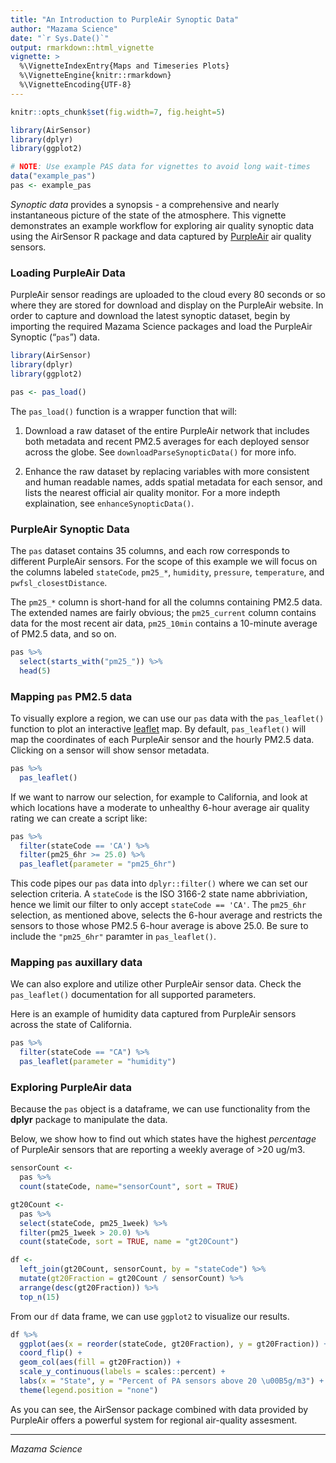 ```yaml
---
title: "An Introduction to PurpleAir Synoptic Data"
author: "Mazama Science"
date: "`r Sys.Date()`"
output: rmarkdown::html_vignette
vignette: >
  %\VignetteIndexEntry{Maps and Timeseries Plots}
  %\VignetteEngine{knitr::rmarkdown}
  %\VignetteEncoding{UTF-8}
---
```


```r
knitr::opts_chunk$set(fig.width=7, fig.height=5)

library(AirSensor)
library(dplyr)
library(ggplot2)

# NOTE: Use example PAS data for vignettes to avoid long wait-times
data("example_pas")
pas <- example_pas
```

_Synoptic data_ provides a synopsis - a comprehensive and nearly instantaneous 
picture of the state of the atmosphere. This vignette demonstrates an example 
workflow for exploring air quality synoptic data using the AirSensor 
R package and data captured by [PurpleAir](https://www.purpleair.com/) air 
quality sensors.

### Loading PurpleAir Data
PurpleAir sensor readings are uploaded to the cloud every 80 seconds or so 
where they are stored for download and display on the PurpleAir website. In 
order to capture and download the latest synoptic dataset, begin by importing 
the required Mazama Science packages and load the PurpleAir Synoptic ("`pas`") 
data.   

```r
library(AirSensor)
library(dplyr)
library(ggplot2)

pas <- pas_load()
```

The `pas_load()` function is a wrapper function that will: 

1. Download a raw dataset of the entire PurpleAir network that includes both 
metadata and recent PM2.5 averages for each deployed sensor across the globe. 
See `downloadParseSynopticData()` for more info.

2. Enhance the raw dataset by replacing variables with more consistent and 
human readable names, adds spatial metadata for each sensor, and lists the 
nearest official air quality monitor. For a more indepth explaination, see 
`enhanceSynopticData()`.

### PurpleAir Synoptic Data
The `pas` dataset contains 35 columns, and each row corresponds to different 
PurpleAir sensors. For the scope of this example we will focus on the columns
labeled `stateCode`, `pm25_*`, `humidity`, `pressure`, `temperature`, and 
`pwfsl_closestDistance`. 

The `pm25_*` column is short-hand for all the columns containing PM2.5 data. 
The extended names are fairly obvious; the `pm25_current` column contains data for 
the most recent air data, `pm25_10min` contains a 10-minute average of PM2.5 
data, and so on. 

```r
pas %>% 
  select(starts_with("pm25_")) %>% 
  head(5)
``` 

### Mapping `pas` PM2.5 data

To visually explore a region, we can use our `pas` data with the `pas_leaflet()`
function to plot an interactive [leaflet](https://leafletjs.com/) map.
By default, `pas_leaflet()` will map the coordinates of each PurpleAir sensor 
and the hourly PM2.5 data. Clicking on a sensor will show sensor metadata.

```r
pas %>% 
  pas_leaflet()
```

If we want to narrow our selection, for example to California, and look at which 
locations have a moderate to unhealthy 6-hour average air quality rating we can 
create a script like:

```r
pas %>% 
  filter(stateCode == 'CA') %>% 
  filter(pm25_6hr >= 25.0) %>% 
  pas_leaflet(parameter = "pm25_6hr")
```

This code pipes our `pas` data into `dplyr::filter()` where we can set our 
selection criteria. A `stateCode` is the ISO 3166-2 state name abbriviation, 
hence we limit our filter to only accept `stateCode == 'CA'`. The `pm25_6hr` 
selection, as mentioned above, selects the 6-hour average and restricts the 
sensors to those whose PM2.5 6-hour average is above 25.0. Be sure to include 
the `"pm25_6hr"` paramter in `pas_leaflet()`.  

### Mapping `pas` auxillary data

We can also explore and utilize other PurpleAir sensor data. Check the 
`pas_leaflet()` documentation for all supported parameters.

Here is an example of humidity data captured from PurpleAir sensors across the 
state of California.
```r
pas %>% 
  filter(stateCode == "CA") %>% 
  pas_leaflet(parameter = "humidity")
```

### Exploring PurpleAir data

Because the `pas` object is a dataframe, we can use functionality from the 
**dplyr** package to manipulate the data.

Below, we show how to find out which states have the highest _percentage_ of 
PurpleAir sensors that are reporting a weekly average of >20 ug/m3. 

```r
sensorCount <- 
  pas %>% 
  count(stateCode, name="sensorCount", sort = TRUE)

gt20Count <- 
  pas %>%
  select(stateCode, pm25_1week) %>% 
  filter(pm25_1week > 20.0) %>%
  count(stateCode, sort = TRUE, name = "gt20Count")

df <-
  left_join(gt20Count, sensorCount, by = "stateCode") %>%
  mutate(gt20Fraction = gt20Count / sensorCount) %>%
  arrange(desc(gt20Fraction)) %>%
  top_n(15)
```

From our `df` data frame, we can use `ggplot2` to visualize our results. 

```r
df %>% 
  ggplot(aes(x = reorder(stateCode, gt20Fraction), y = gt20Fraction)) + 
  coord_flip() + 
  geom_col(aes(fill = gt20Fraction)) + 
  scale_y_continuous(labels = scales::percent) + 
  labs(x = "State", y = "Percent of PA sensors above 20 \u00B5g/m3") + 
  theme(legend.position = "none")
```

As you can see, the AirSensor package combined with data provided by 
PurpleAir offers a powerful system for regional air-quality assesment. 

----

_Mazama Science_


